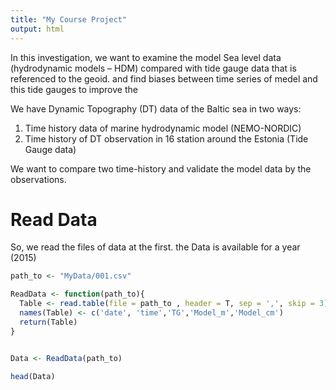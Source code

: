 ```yaml
---
title: "My Course Project"
output: html
---
```


In this investigation, we want to examine the model Sea level data (hydrodynamic models – HDM) compared with tide gauge data that is referenced to the geoid. and find biases between time series of medel and this tide gauges to improve the 

We have Dynamic Topography (DT) data of the Baltic sea in two ways:

1. Time history data of marine hydrodynamic model (NEMO-NORDIC)
2. Time history of DT observation in 16 station around the Estonia (Tide Gauge data)

We want to compare two time-history and validate the model data by the observations.

# Read Data
So, we read the files of data at the first. the Data is available for a year (2015)

```r
path_to <- "MyData/001.csv"

ReadData <- function(path_to){
  Table <- read.table(file = path_to , header = T, sep = ',', skip = 3)
  names(Table) <- c('date', 'time','TG','Model_m','Model_cm')
  return(Table)
}


Data <- ReadData(path_to)

head(Data)
```

